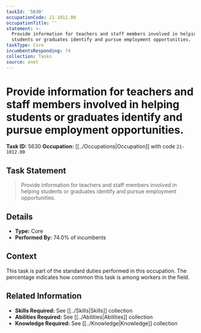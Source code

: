 ```yaml
---
taskId: '5630'
occupationCode: 21-1012.00
occupationTitle: ''
statement: >-
  Provide information for teachers and staff members involved in helping
  students or graduates identify and pursue employment opportunities.
taskType: Core
incumbentsResponding: 74
collection: Tasks
source: onet
---
```

# Provide information for teachers and staff members involved in helping students or graduates identify and pursue employment opportunities.

**Task ID:** 5630
**Occupation:** [[../Occupations|Occupation]] with code `21-1012.00`

## Task Statement

> Provide information for teachers and staff members involved in helping students or graduates identify and pursue employment opportunities.

## Details

- **Type:** Core
- **Performed By:** 74.0% of incumbents

## Context

This task is part of the standard duties performed in this occupation. The percentage indicates how common this task is among workers in the field.

## Related Information

- **Skills Required:** See [[../Skills|Skills]] collection
- **Abilities Required:** See [[../Abilities|Abilities]] collection
- **Knowledge Required:** See [[../Knowledge|Knowledge]] collection

